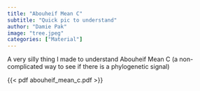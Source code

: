 ```yaml
---
title: "Abouheif Mean C"
subtitle: "Quick pic to understand"
author: "Damie Pak"
image: "tree.jpeg"
categories: ["Material"]
---
```


A very silly thing I made to understand Abouheif Mean C (a non-complicated way to see if there is a phylogenetic signal)

{{< pdf abouheif_mean_c.pdf >}}
